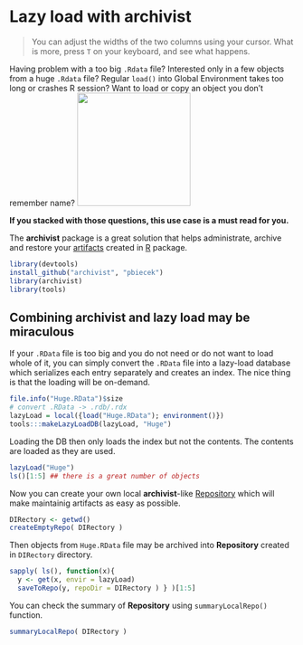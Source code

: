 <!--
%\VignetteEngine{knitr::docco_classic}
%\VignetteIndexEntry{Lazy load}
-->

# Lazy load with **archivist**
> You can adjust the widths of the two columns using your cursor. What is more, press `T` on your keyboard, and see what happens.

Having problem with a too big `.Rdata` file? Interested only in a few objects from a huge `.Rdata` file?
Regular `load()` into Global Environment takes too long or crashes R session? Want to load or copy an object you don't remember name? <img src="fig1.jpg" width="200px" height="200px" />

**If you stacked with those questions, this use case is a must read for you.**

The **archivist** package is a great solution that helps administrate, archive and restore your [artifacts](https://github.com/pbiecek/archivist/wiki) created in [R](http://cran.r-project.org/) package.
```r
library(devtools)
install_github("archivist", "pbiecek")
library(archivist)
library(tools)
```

## Combining **archivist** and lazy load may be miraculous

If your `.RData` file is too big and you do not need or do not want to load whole of it, you can simply convert the `.RData` file into a lazy-load database which serializes each entry separately and creates an index. The nice thing is that the loading will be on-demand.

````r

file.info("Huge.RData")$size
# convert .RData -> .rdb/.rdx
lazyLoad = local({load("Huge.RData"); environment()})
tools:::makeLazyLoadDB(lazyLoad, "Huge")
````

Loading the DB then only loads the index but not the contents. The contents are loaded as they are used.
````r
lazyLoad("Huge")
ls()[1:5] ## there is a great number of objects
````

Now you can create your own local **archivist**-like [Repository](https://github.com/pbiecek/archivist/wiki/archivist-package-Repository) which will make maintainig artifacts as easy as possible.
```r
DIRectory <- getwd()
createEmptyRepo( DIRectory )
```
Then objects from `Huge.RData` file may be archived into **Repository** created in `DIRectory` directory.
```r
sapply( ls(), function(x){
  y <- get(x, envir = lazyLoad)
  saveToRepo(y, repoDir = DIRectory ) } )[1:5]
```

You can check the summary of **Repository** using `summaryLocalRepo()` function.
```r
summaryLocalRepo( DIRectory )
```






